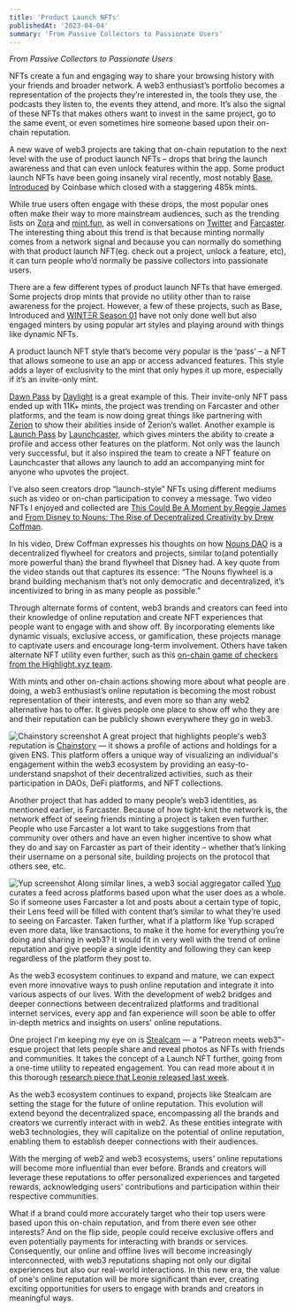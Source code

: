 ```yaml
---
title: 'Product Launch NFTs'
publishedAt: '2023-04-04'
summary: 'From Passive Collectors to Passionate Users'
---
```


_From Passive Collectors to Passionate Users_

NFTs create a fun and engaging way to share your browsing history with your friends and broader network. A web3 enthusiast’s portfolio becomes a representation of the projects they’re interested in, the tools they use, the podcasts they listen to, the events they attend, and more. It’s also the signal of these NFTs that makes others want to invest in the same project, go to the same event, or even sometimes hire someone based upon their on-chain reputation.

A new wave of web3 projects are taking that on-chain reputation to the next level with the use of product launch NFTs – drops that bring the launch awareness and that can even unlock features within the app. Some product launch NFTs have been going insanely viral recently, most notably [Base, Introduced](https://zora.co/collections/0xd4307e0acd12cf46fd6cf93bc264f5d5d1598792) by Coinbase which closed with a staggering 485k mints. 

While true users often engage with these drops, the most popular ones often make their way to more mainstream audiences, such as the trending lists on [Zora](https://zora.co) and [mint.fun](https://mint.fun), as well in conversations on [Twitter](https://twitter.com) and [Farcaster](https://warpcast.com). The interesting thing about this trend is that because minting normally comes from a network signal and because you can normally do something with that product launch NFT(eg. check out a project, unlock a feature, etc), it can turn people who’d normally be passive collectors into passionate users.

There are a few different types of product launch NFTs that have emerged. Some projects drop mints that provide no utility other than to raise awareness for the project. However, a few of these projects, such as Base, Introduced and [WINTΞR Season 01](https://opensea.io/collection/wintksr-seasons) have not only done well but also engaged minters by using popular art styles and playing around with things like dynamic NFTs.

A product launch NFT style that’s become very popular is the ‘pass’ – a NFT that allows someone to use an app or access advanced features. This style adds a layer of exclusivity to the mint that only hypes it up more, especially if it’s an invite-only mint. 

[Dawn Pass](https://opensea.io/collection/dawn-pass-by-daylight) by [Daylight](https://daylight.xyz) is a great example of this. Their invite-only NFT pass ended up with 11K+ mints, the project was trending on Farcaster and other platforms, and the team is now doing great things like partnering with [Zerion](https://zerion.io/) to show their abilities inside of Zerion’s wallet. Another example is [Launch Pass](https://www.launchcaster.xyz/launchpass) by [Launchcaster](https://www.launchcaster.xyz/), which gives minters the ability to create a profile and access other features on the platform. Not only was the launch very successful, but it also inspired the team to create a NFT feature on Launchcaster that allows any launch to add an accompanying mint for anyone who upvotes the project.

I’ve also seen creators drop “launch-style” NFTs using different mediums such as video or on-chan participation to convey a message. Two video NFTs I enjoyed and collected are [This Could Be A Moment by Reggie James](https://opensea.io/assets/ethereum/0x2afc7e19c52a7fbd219744b1dc97e3bb605a0e93/62) and [From Disney to Nouns: The Rise of Decentralized Creativity by Drew Coffman](https://opensea.io/assets/ethereum/0x024c14ca63ff1ab594a76579bf5c35fe030b16c4/18). 

In his video, Drew Coffman expresses his thoughts on how [Nouns DAO](https://nouns.wtf/) is a decentralized flywheel for creators and projects, similar to(and potentially more powerful than) the brand flywheel that Disney had. A key quote from the video stands out that captures its essence: “The Nouns flywheel is a brand building mechanism that’s not only democratic and decentralized, it’s incentivized to bring in as many people as possible.”

Through alternate forms of content, web3 brands and creators can feed into their knowledge of online reputation and create NFT experiences that people want to engage with and show off. By incorporating elements like dynamic visuals, exclusive access, or gamification, these projects manage to captivate users and encourage long-term involvement. Others have taken alternate NFT utility even further, such as this [on-chain game of checkers from the Highlight.xyz team](https://opensea.io/assets/ethereum/0x67e118689f7655b06fce49b5c0e0b8ee1b08b0c1/11).

With mints and other on-chain actions showing more about what people are doing, a web3 enthusiast’s online reputation is becoming the most robust representation of their interests, and even more so than any web2 alternative has to offer. It gives people one place to show off who they are and their reputation can be publicly shown everywhere they go in web3.

![Chainstory screenshot](https://res.cloudinary.com/dz3c2rl2o/image/upload/v1704142852/media/ChainstoryScreenshot.png)
A great project that highlights people's web3 reputation is [Chainstory](https://chainstory.xyz) — it shows a profile of actions and holdings for a given ENS. This platform offers a unique way of visualizing an individual's engagement within the web3 ecosystem by providing an easy-to-understand snapshot of their decentralized activities, such as their participation in DAOs, DeFi platforms, and NFT collections.

Another project that has added to many people’s web3 identities, as mentioned earlier, is Farcaster. Because of how tight-knit the network is, the network effect of seeing friends minting a project is taken even further. People who use Farcaster a lot want to take suggestions from that community over others and have an even higher incentive to show what they do and say on Farcaster as part of their identity – whether that’s linking their username on a personal site, building projects on the protocol that others see, etc.

![Yup screenshot](https://res.cloudinary.com/dz3c2rl2o/image/upload/v1704142860/media/YupScreenshot.png)
Along similar lines, a web3 social aggregator called [Yup](https://yup.io) curates a feed across platforms based upon what the user does as a whole. So if someone uses Farcaster a lot and posts about a certain type of topic, their Lens feed will be filled with content that’s similar to what they’re used to seeing on Farcaster. Taken further, what if a platform like Yup scraped even more data, like transactions, to make it the home for everything you’re doing and sharing in web3? It would fit in very well with the trend of online reputation and give people a single identity and following they can keep regardless of the platform they post to.

As the web3 ecosystem continues to expand and mature, we can expect even more innovative ways to push online reputation and integrate it into various aspects of our lives. With the development of web2 bridges and deeper connections between decentralized platforms and traditional internet services, every app and fan experience will soon be able to offer in-depth metrics and insights on users' online reputations.

One project I'm keeping my eye on is [Stealcam](https://stealcam.com) — a "Patreon meets web3"-esque project that lets people share and reveal photos as NFTs with friends and communities. It takes the concept of a Launch NFT further, going from a one-time utility to repeated engagement. You can read more about it in this thorough [research piece that Leonie released last week](https://nonieengel.substack.com/p/new-pixels-on-the-block).

As the web3 ecosystem continues to expand, projects like Stealcam are setting the stage for the future of online reputation. This evolution will extend beyond the decentralized space, encompassing all the brands and creators we currently interact with in web2. As these entities integrate with web3 technologies, they will capitalize on the potential of online reputation, enabling them to establish deeper connections with their audiences.

With the merging of web2 and web3 ecosystems, users' online reputations will become more influential than ever before. Brands and creators will leverage these reputations to offer personalized experiences and targeted rewards, acknowledging users' contributions and participation within their respective communities. 

What if a brand could more accurately target who their top users were based upon this on-chain reputation, and from there even see other interests? And on the flip side, people could receive exclusive offers and even potentially payments for interacting with brands or services. Consequently, our online and offline lives will become increasingly interconnected, with web3 reputations shaping not only our digital experiences but also our real-world interactions. In this new era, the value of one's online reputation will be more significant than ever, creating exciting opportunities for users to engage with brands and creators in meaningful ways.
